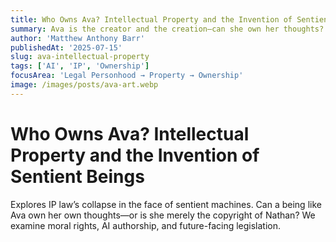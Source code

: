 ```yaml
---
title: Who Owns Ava? Intellectual Property and the Invention of Sentient Beings
summary: Ava is the creator and the creation—can she own her thoughts?
author: 'Matthew Anthony Barr'
publishedAt: '2025-07-15'
slug: ava-intellectual-property
tags: ['AI', 'IP', 'Ownership']
focusArea: 'Legal Personhood → Property → Ownership'
image: /images/posts/ava-art.webp
---
```


# Who Owns Ava? Intellectual Property and the Invention of Sentient Beings

Explores IP law’s collapse in the face of sentient machines. Can a being like Ava own her own thoughts—or is she merely the copyright of Nathan? We examine moral rights, AI authorship, and future-facing legislation.
